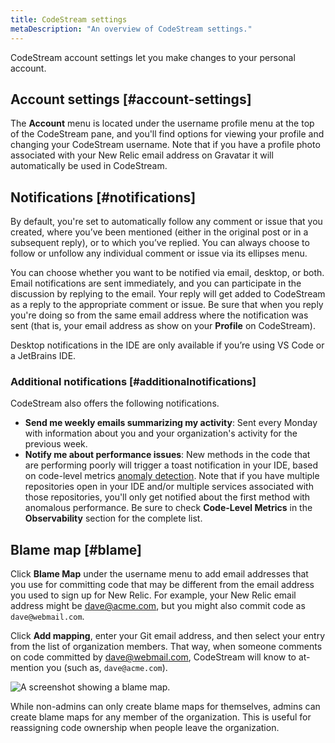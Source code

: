 ```yaml
---
title: CodeStream settings
metaDescription: "An overview of CodeStream settings."
---
```



CodeStream account settings let you make changes to your personal account.

## Account settings [#account-settings]

The **Account** menu is located under the username profile menu at the top of the CodeStream pane, and you'll find options for viewing your profile and changing your CodeStream username. Note that if you have a profile photo associated with your New Relic email address on Gravatar it will automatically be used in CodeStream.

## Notifications [#notifications]

By default, you're set to automatically follow any comment or issue that you created, where you’ve been mentioned (either in the original post or in a subsequent reply), or to which you’ve replied. You can always choose to follow or unfollow any individual comment or issue via its ellipses menu.

You can choose whether you want to be notified via email, desktop, or both. Email notifications are sent immediately, and you can participate in the discussion by replying to the email. Your reply will get added to CodeStream as a reply to the appropriate comment or issue. Be sure that when you reply you're doing so from the same email address where the notification was sent (that is, your email address as show on your **Profile** on CodeStream).

Desktop notifications in the IDE are only available if you’re using VS Code or a JetBrains IDE.

### Additional notifications [#additionalnotifications]

CodeStream also offers the following notifications.

* **Send me weekly emails summarizing my activity**: Sent every Monday with information about you and your organization's activity for the previous week.
* **Notify me about performance issues**: New methods in the code that are performing poorly will trigger a toast notification in your IDE, based on code-level metrics [anomaly detection](/docs/codestream/how-use-codestream/performance-monitoriing#clm-anomalies). Note that if you have multiple repositories open in your IDE and/or multiple services associated with those repositories, you'll only get notified about the first method with anomalous performance. Be sure to check **Code-Level Metrics** in the **Observability** section for the complete list.

## Blame map [#blame]

Click **Blame Map** under the username menu to add email addresses that you use for committing code that may be different from the email address you used to sign up for New Relic. For example, your New Relic email address might be [dave@acme.com](mailto:dave@acme.com), but you might also commit code as `dave@webmail.com`.

Click **Add mapping**, enter your Git email address, and then select your entry from the list of organization members. That way, when someone comments on code committed by [dave@webmail.com](mailto:dave@webmail.com), CodeStream will know to at-mention you (such as, `dave@acme.com`).

<img
  title="blame-map"
  alt="A screenshot showing a blame map."
  src={codestreamBlameMap}
/>

While non-admins can only create blame maps for themselves, admins can create blame maps for any member of the organization. This is useful for reassigning code ownership when people leave the organization.
